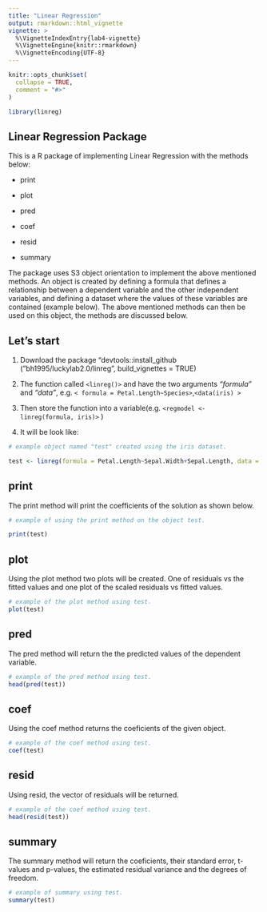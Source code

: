 ```yaml
---
title: "Linear Regression"
output: rmarkdown::html_vignette
vignette: >
  %\VignetteIndexEntry{lab4-vignette}
  %\VignetteEngine{knitr::rmarkdown}
  %\VignetteEncoding{UTF-8}
---
```


```r
knitr::opts_chunk$set(
  collapse = TRUE,
  comment = "#>"
)
```

```r
library(linreg)
```

## Linear Regression Package
This is a R package of implementing Linear Regression with the methods below: 
<br /> 

*
print
<br /> 

*
plot
<br />

*
pred
<br />

*
coef
<br />

*
resid
<br />

*
summary

The package uses S3 object orientation to implement the above mentioned methods. An object is created by defining a formula that defines a relationship between a dependent variable and the other independent variables, and defining a dataset where the values of these variables are contained (example below). The above mentioned methods can then be used on this object, the methods are discussed below. 



## Let's start

1. Download the package "devtools::install_github ("bh1995/luckylab2.0/linreg", build_vignettes = TRUE)

2. The function called
`<linreg()>` and have the two arguments *"formula"* and *"data"*, e.g. `< formula = Petal.Length~Species>`,`<data(iris) >`

3. Then store the function into a variable(e.g. `<regmodel <- linreg(formula, iris)>` )

4. It will be look like:

```r
# example object named "test" created using the iris dataset.

test <- linreg(formula = Petal.Length~Sepal.Width+Sepal.Length, data = iris)

```
## print
The print method will print the coefficients of the solution as shown below.

```r
# example of using the print method on the object test.

print(test)

```

## plot
Using the plot method two plots will be created. One of residuals vs the fitted values and one plot of the scaled residuals vs fitted values.
```r
# example of the plot method using test.
plot(test)

```

## pred
The pred method will return the the predicted values of the dependent variable.
```r
# example of the pred method using test.
head(pred(test))

```

## coef
Using the coef method returns the coeficients of the given object.
```r
# example of the coef method using test.
coef(test)

```

## resid
Using resid, the vector of residuals will be returned.
```r
# example of the coef method using test.
head(resid(test))

```

## summary
The summary method will return the coeficients, their standard error, t-values and p-values, the estimated residual variance and the degrees of freedom.
```r
# example of summary using test.
summary(test)

```


